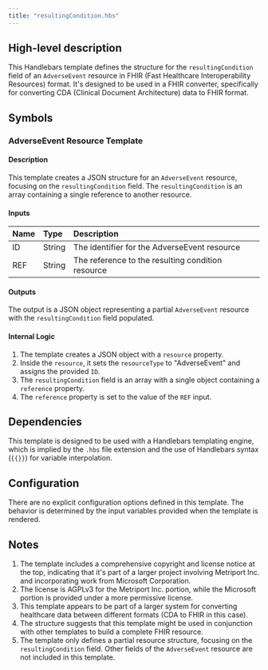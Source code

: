 ```yaml
---
title: "resultingCondition.hbs"
---
```


## High-level description
This Handlebars template defines the structure for the `resultingCondition` field of an `AdverseEvent` resource in FHIR (Fast Healthcare Interoperability Resources) format. It's designed to be used in a FHIR converter, specifically for converting CDA (Clinical Document Architecture) data to FHIR format.

## Symbols

### AdverseEvent Resource Template
#### Description
This template creates a JSON structure for an `AdverseEvent` resource, focusing on the `resultingCondition` field. The `resultingCondition` is an array containing a single reference to another resource.

#### Inputs
| Name | Type | Description |
|:-----|:-----|:------------|
| ID | String | The identifier for the AdverseEvent resource |
| REF | String | The reference to the resulting condition resource |

#### Outputs
The output is a JSON object representing a partial `AdverseEvent` resource with the `resultingCondition` field populated.

#### Internal Logic
1. The template creates a JSON object with a `resource` property.
2. Inside the `resource`, it sets the `resourceType` to "AdverseEvent" and assigns the provided `ID`.
3. The `resultingCondition` field is an array with a single object containing a `reference` property.
4. The `reference` property is set to the value of the `REF` input.

## Dependencies
This template is designed to be used with a Handlebars templating engine, which is implied by the `.hbs` file extension and the use of Handlebars syntax (`{{}}`) for variable interpolation.

## Configuration
There are no explicit configuration options defined in this template. The behavior is determined by the input variables provided when the template is rendered.

## Notes
1. The template includes a comprehensive copyright and license notice at the top, indicating that it's part of a larger project involving Metriport Inc. and incorporating work from Microsoft Corporation.
2. The license is AGPLv3 for the Metriport Inc. portion, while the Microsoft portion is provided under a more permissive license.
3. This template appears to be part of a larger system for converting healthcare data between different formats (CDA to FHIR in this case).
4. The structure suggests that this template might be used in conjunction with other templates to build a complete FHIR resource.
5. The template only defines a partial resource structure, focusing on the `resultingCondition` field. Other fields of the `AdverseEvent` resource are not included in this template.